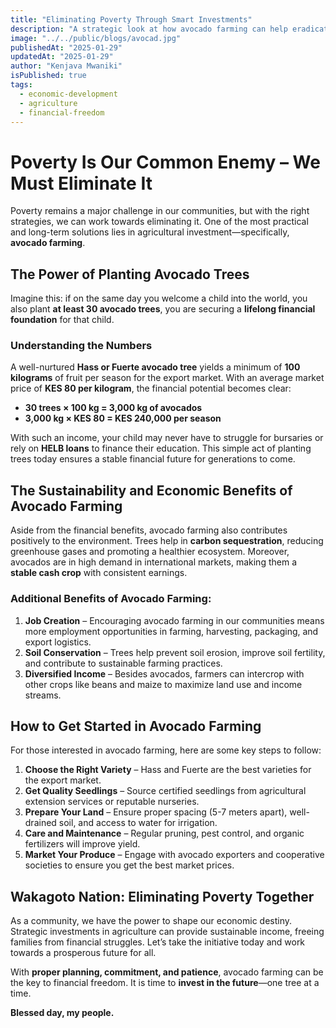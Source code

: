 ```yaml
---
title: "Eliminating Poverty Through Smart Investments"
description: "A strategic look at how avocado farming can help eradicate poverty."
image: "../../public/blogs/avocad.jpg"
publishedAt: "2025-01-29"
updatedAt: "2025-01-29"
author: "Kenjava Mwaniki"
isPublished: true
tags:
  - economic-development
  - agriculture
  - financial-freedom
---
```


# Poverty Is Our Common Enemy – We Must Eliminate It

Poverty remains a major challenge in our communities, but with the right strategies, we can work towards eliminating it. One of the most practical and long-term solutions lies in agricultural investment—specifically, **avocado farming**.

## The Power of Planting Avocado Trees

Imagine this: if on the same day you welcome a child into the world, you also plant **at least 30 avocado trees**, you are securing a **lifelong financial foundation** for that child.

### Understanding the Numbers

A well-nurtured **Hass or Fuerte avocado tree** yields a minimum of **100 kilograms** of fruit per season for the export market. With an average market price of **KES 80 per kilogram**, the financial potential becomes clear:

- **30 trees × 100 kg = 3,000 kg of avocados**
- **3,000 kg × KES 80 = KES 240,000 per season**

With such an income, your child may never have to struggle for bursaries or rely on **HELB loans** to finance their education. This simple act of planting trees today ensures a stable financial future for generations to come.

## The Sustainability and Economic Benefits of Avocado Farming

Aside from the financial benefits, avocado farming also contributes positively to the environment. Trees help in **carbon sequestration**, reducing greenhouse gases and promoting a healthier ecosystem. Moreover, avocados are in high demand in international markets, making them a **stable cash crop** with consistent earnings.

### Additional Benefits of Avocado Farming:

1. **Job Creation** – Encouraging avocado farming in our communities means more employment opportunities in farming, harvesting, packaging, and export logistics.
2. **Soil Conservation** – Trees help prevent soil erosion, improve soil fertility, and contribute to sustainable farming practices.
3. **Diversified Income** – Besides avocados, farmers can intercrop with other crops like beans and maize to maximize land use and income streams.

## How to Get Started in Avocado Farming

For those interested in avocado farming, here are some key steps to follow:

1. **Choose the Right Variety** – Hass and Fuerte are the best varieties for the export market.
2. **Get Quality Seedlings** – Source certified seedlings from agricultural extension services or reputable nurseries.
3. **Prepare Your Land** – Ensure proper spacing (5-7 meters apart), well-drained soil, and access to water for irrigation.
4. **Care and Maintenance** – Regular pruning, pest control, and organic fertilizers will improve yield.
5. **Market Your Produce** – Engage with avocado exporters and cooperative societies to ensure you get the best market prices.

## Wakagoto Nation: Eliminating Poverty Together

As a community, we have the power to shape our economic destiny. Strategic investments in agriculture can provide sustainable income, freeing families from financial struggles. Let’s take the initiative today and work towards a prosperous future for all.

With **proper planning, commitment, and patience**, avocado farming can be the key to financial freedom. It is time to **invest in the future**—one tree at a time.

**Blessed day, my people.**
